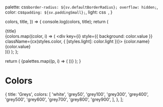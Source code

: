 

  palette: css`
    border-radius: ${sv.defaultBorderRadius};
    overflow: hidden;
  `,
  color: css`
    padding: ${sv.paddingSmall};
  `,
  light: css`
  `,
}


  colors,
  title,
}) => {
  console.log(colors, title);
  return (
    <div className={styles.palette}>
      <div className={styles.title}>
        {title}
      </div>
      {colors.map((color, i) => (
        <div
          key={i}
          style={{ background: color.value }}
          className={cx(styles.color, { [styles.light]: color.light })}>
          {color.name}
          {color.value}
        </div>
      ))}
    </div>
  );
};


  return (
    <Grid
      columns={3}
      hGutters={sv.defaultPadding}
      vGutters={sv.defaultPadding}>
      {palettes.map((p, i) => (
        <Palette key={i} colors={p.colors} title={p.title} />
      ))}
    </Grid>
  );
}


# Colors

  {
    title: 'Greys',
    colors: [
      'white',
      'grey50',
      'grey100',
      'grey300',
      'grey400',
      'grey500',
      'grey600',
      'grey700',
      'grey800',
      'grey900',
    ],
  },
];

<Colors palettes={[greys]} />